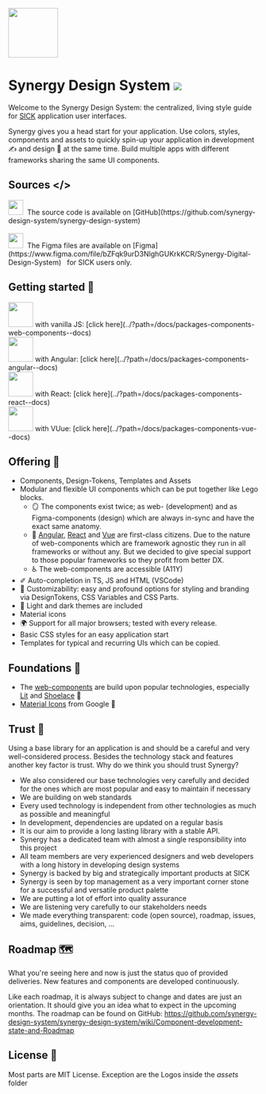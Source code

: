 
<Meta title="Welcome" />

<img src="/synergy_logo_transparent.png" height="100"></img>

# Synergy Design System ![](/heart.svg)

Welcome to the Synergy Design System: the centralized, living style guide for [SICK](https://www.sick.com) application user interfaces.

Synergy gives you a head start for your application. Use colors, styles, components and assets to quickly spin-up your application in development ✍ and design 🎨 at the same time.
Build multiple apps with different frameworks sharing the same UI components.

## Sources &lt;/&gt;
<div style={{display:"flex", alignItems:"center"}}><img src="/github.png" height="30"></img> &nbsp;The source code is available on&nbsp;[GitHub](https://github.com/synergy-design-system/synergy-design-system) </div><br/>
<div style={{display:"flex", alignItems:"center"}}><img src="/figma.png" height="30"></img> &nbsp;The Figma files are available on&nbsp;[Figma](https://www.figma.com/file/bZFqk9urD3NlghGUKrkKCR/Synergy-Digital-Design-System) &nbsp; for SICK users only.</div>


## Getting started 🛫
<div style={{display:"flex", alignItems:"center"}}><img src="/vanilla.webp" height="50"></img> with vanilla JS:&nbsp;[click here](../?path=/docs/packages-components-web-components--docs) <br/></div>
<div style={{display:"flex", alignItems:"center"}}><img src="/ng.webp" height="50"></img> with Angular:&nbsp;[click here](../?path=/docs/packages-components-angular--docs) <br/></div>
<div style={{display:"flex", alignItems:"center"}}><img src="/react.webp" height="50"></img> with React:&nbsp;[click here](../?path=/docs/packages-components-react--docs) <br/></div>
<div style={{display:"flex", alignItems:"center"}}><img src="/vue.webp" height="50"></img> with VUue:&nbsp;[click here](../?path=/docs/packages-components-vue--docs) <br/></div>


## Offering 🎂
- Components, Design-Tokens, Templates and Assets
- Modular and flexible UI components which can be put together like Lego blocks.
  - 🪞 The components exist twice; as web- (development) and as Figma-components (design) which are always in-sync and have the exact same anatomy.
  - 🧩 [Angular](https://angular.io), [React](https://react.dev) and [Vue](https://vuejs.org) are first-class citizens. Due to the nature of web-components which are framework agnostic they run in all frameworks or without any. But we decided to give special support to those popular frameworks so they profit from better DX.
  - ♿️ The web-components are accessible (A11Y)
- ✐ Auto-completion in TS, JS and HTML (VSCode)
- 🎨 Customizability: easy and profound options for styling and branding via DesignTokens, CSS Variables and CSS Parts.
- 🌛 Light and dark themes are included
- Material icons
- 🌍 Support for all major browsers; tested with every release.
- Basic CSS styles for an easy application start
- Templates for typical and recurring UIs which can be copied.

## Foundations 🧱
- The [web-components](https://developer.mozilla.org/en-US/docs/Web/API/Web_components) are build upon popular technologies, especially [Lit](https://lit.dev) and [Shoelace](https://shoelace.style) 🙏
- [Material Icons](https://fonts.google.com/icons) from Google 🙏

## Trust 🤝
Using a base library for an application is and should be a careful and very well-considered process. Besides the technology stack and features another key factor is trust.
Why do we think you should trust Synergy?
- We also considered our base technologies very carefully and decided for the ones which are most popular and easy to maintain if necessary
- We are building on web standards
- Every used technology is independent from other technologies as much as possible and meaningful
- In development, dependencies are updated on a regular basis
- It is our aim to provide a long lasting library with a stable API.
- Synergy has a dedicated team with almost a single responsibility into this project
- All team members are very experienced designers and web developers with a long history in developing design systems
- Synergy is backed by big and strategically important products at SICK
- Synergy is seen by top management as a very important corner stone for a successful and versatile product palette
- We are putting a lot of effort into quality assurance
- We are listening very carefully to our stakeholders needs
- We made everything transparent: code (open source), roadmap, issues, aims, guidelines, decision, ...

## Roadmap 🗺
What you're seeing here and now is just the status quo of provided deliveries. New features and components are developed continuously.

Like each roadmap, it is always subject to change and dates are just an orientation.
It should give you an idea what to expect in the upcoming months. 
The roadmap can be found on GitHub: https://github.com/synergy-design-system/synergy-design-system/wiki/Component-development-state-and-Roadmap


## License 📑

Most parts are MIT License.
Exception are the Logos inside the _assets_ folder
